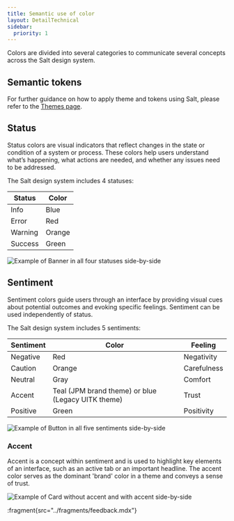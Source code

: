 ```yaml
---
title: Semantic use of color
layout: DetailTechnical
sidebar:
  priority: 1
---
```


Colors are divided into several categories to communicate several concepts across the Salt design system.

## Semantic tokens

For further guidance on how to apply theme and tokens using Salt, please refer to the [Themes page](/salt/themes/index).

## Status

Status colors are visual indicators that reflect changes in the state or condition of a system or process. These colors help users understand what’s happening, what actions are needed, and whether any issues need to be addressed.

The Salt design system includes 4 statuses:

| Status  | Color  |
| ------- | ------ |
| Info    | Blue   |
| Error   | Red    |
| Warning | Orange |
| Success | Green  |

<Image
  src="/img/foundations/color-status.png"
  alt="Example of Banner in all four statuses side-by-side"
/>

## Sentiment

Sentiment colors guide users through an interface by providing visual cues about potential outcomes and evoking specific feelings. Sentiment can be used independently of status.

The Salt design system includes 5 sentiments:

| Sentiment | Color                                              | Feeling     |
| --------- | -------------------------------------------------- | ----------- |
| Negative  | Red                                                | Negativity  |
| Caution   | Orange                                             | Carefulness |
| Neutral   | Gray                                               | Comfort     |
| Accent    | Teal (JPM brand theme) or blue (Legacy UITK theme) | Trust       |
| Positive  | Green                                              | Positivity  |

<Image
  src="/img/foundations/color-sentiment.png"
  alt="Example of Button in all five sentiments side-by-side"
/>

### Accent

Accent is a concept within sentiment and is used to highlight key elements of an interface, such as an active tab or an important headline. The accent color serves as the dominant 'brand' color in a theme and conveys a sense of trust.

<Image
  src="/img/foundations/color-accent.png"
  alt="Example of Card without accent and with accent side-by-side"
/>

:fragment{src="../fragments/feedback.mdx"}
